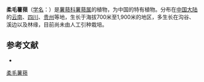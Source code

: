 {{Speciesbox
| name = 柔毛薯蓣
| status = 
| status_system = 
| image =
| genus = Dioscorea
| species = martini
| authority = Prain et Burkill
}}

'''柔毛薯蓣'''（[[学名|学名]]：{{lang|la|''Dioscorea martini''}}）是[[薯蓣科|薯蓣科]][[薯蓣属|薯蓣属]]的植物，为中国的特有植物。分布在[[中国大陆|中国大陆]]的[[云南|云南]]、[[四川|四川]]、[[贵州|贵州]]等地，生长于海拔700米至1,900米的地区，多生长在沟谷、溪边以及林缘，目前尚未由人工引种栽培。

== 参考文献 ==
<div class="references-small">
* {{cite web| url =http://www.bioinfo.cn/db05/KmzwSpecies.php?action=view&id=7532| title =柔毛薯蓣| work =《中国高等植物数据库全库》| publisher =中国科学院微生物研究所| author =昆明植物研究所| accessdate =2009-02-24| deadurl =yes| archiveurl =https://web.archive.org/web/20160305052709/http://www.bioinfo.cn/db05/KmzwSpecies.php?action=view&id=7532| archivedate =2016-03-05}}
</div>
{{Taxonbar|from=Q11108676}}

[[Category:薯蓣属|柔毛薯蓣]]


{{植物小作品}}